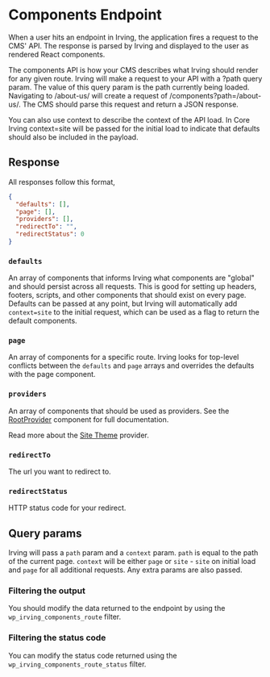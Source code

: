 <Meta title="Components|Components Endpoint" />

# Components Endpoint
When a user hits an endpoint in Irving, the application fires a request to the CMS' API. The response is parsed by Irving and displayed to the user as rendered React components.

The components API is how your CMS describes what Irving should render for any given route. Irving will make a request to your API with a ?path query param. The value of this query param is the path currently being loaded. Navigating to /about-us/ will create a request of /components?path=/about-us/. The CMS should parse this request and return a JSON response.

You can also use context to describe the context of the API load. In Core Irving context=site will be passed for the initial load to indicate that defaults should also be included in the payload.

## Response
All responses follow this format,
```json
{
  "defaults": [],
  "page": [],
  "providers": [],
  "redirectTo": "",
  "redirectStatus": 0
}
```

### `defaults`
An array of components that informs Irving what components are "global" and should persist across all requests. This is good for setting up headers, footers, scripts, and other components that should exist on every page. Defaults can be passed at any point, but Irving will automatically add `context=site` to the initial request, which can be used as a flag to return the default components.

### `page`
An array of components for a specific route. Irving looks for top-level conflicts between the `defaults` and `page` arrays and overrides the defaults with the page component.

### `providers`
An array of components that should be used as providers. See the [RootProvider](https://github.com/alleyinteractive/irving/tree/production/components/rootProviders) component for full documentation.

Read more about the [Site Theme](?path=/docs/site-theme-site-theme-provider--page) provider.

### `redirectTo`
The url you want to redirect to.

### `redirectStatus`
HTTP status code for your redirect.

## Query params
Irving will pass a `path` param and a `context` param. `path` is equal to the path of the current page. `context` will be either `page` or `site` - `site` on initial load and `page` for all additional requests. Any extra params are also passed.

### Filtering the output
You should modify the data returned to the endpoint by using the `wp_irving_components_route` filter.

### Filtering the status code
You can modify the status code returned using the `wp_irving_components_route_status` filter.
